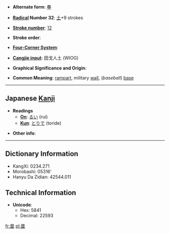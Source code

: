 * '''Alternate form''': [[壘]]

* '''[[Wiktionary:Chinese radical index| Radical]] Number 32''': [[Wiktionary:Chinese radical index 土|土]]+9 strokes

* '''[[Wiktionary:Chinese total strokes index|Stroke number]]''': [[Wiktionary:Chinese total strokes index 12|12]]

* '''Stroke order''': 

* '''[[Wiktionary:Chinese four corner index|Four-Corner System]]''': 

* '''[[Wiktionary:Chinese Cangjie index|Cangjie input]]''': 田戈人土 (WIOG)

* '''Graphical Significance and Origin''': 

* '''Common Meaning''': [[rampart]], military [[wall]], (''baseball'') [[base]]

----

== Japanese [[Kanji]] ==

* '''Readings'''
** '''[[On]]''': [[るい]] (rui)
** '''[[Kun]]''': [[とりで]] (toride) 

* '''Other info''':  

----

== Dictionary Information ==

* KangXi: 0234.271
* Morobashi: 05316'
* Hanyu Da Zidian: 42544.011

== Technical Information ==

* '''Unicode''':
** Hex: 5841
** Decimal: 22593

[[fr:塁]]
[[pl:塁]]